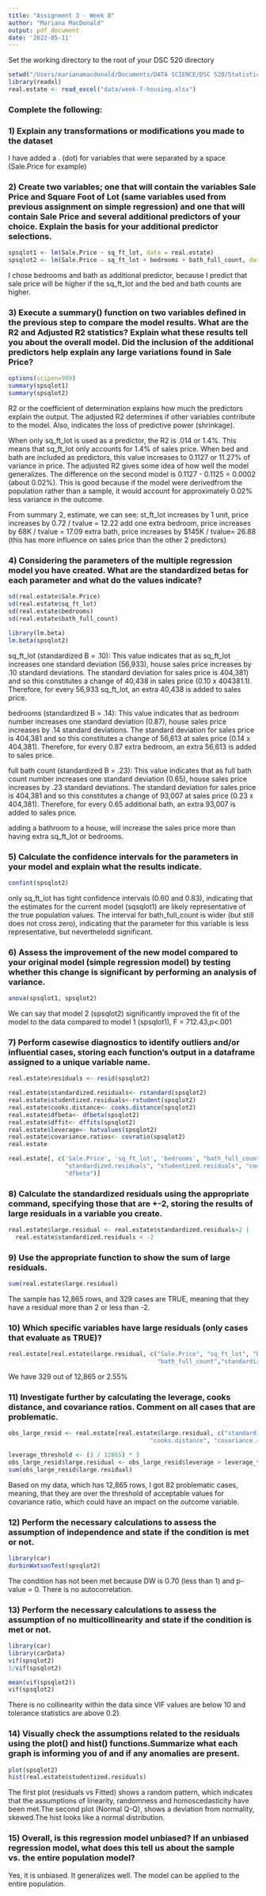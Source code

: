 ```yaml
---
title: "Assignment 3 - Week 8"
author: "Mariana MacDonald"
output: pdf_document
date: '2022-05-11'
---
```


Set the working directory to the root of your DSC 520 directory
```r
setwd("/Users/marianamacdonald/Documents/DATA SCIENCE/DSC 520/Statistics R/Week 2/dsc520")
library(readxl)
real.estate <- read_excel("data/week-7-housing.xlsx")
```


### Complete the following: 
### 1) Explain any transformations or modifications you made to the dataset 

I have added a . (dot) for variables that were separated by a space (Sale.Price for example)

 
### 2) Create two variables; one that will contain the variables Sale Price and Square Foot of Lot (same variables used from previous assignment on simple regression) and one that will contain Sale Price and several additional predictors of your choice. Explain the basis for your additional predictor selections.


```r
spsqlot1 <- lm(Sale.Price ~ sq_ft_lot, data = real.estate)
spsqlot2 <- lm(Sale.Price ~ sq_ft_lot + bedrooms + bath_full_count, data = real.estate)
```


I chose bedrooms and bath as additional predictor, because I predict that sale price will be higher if the sq_ft_lot and the bed and bath counts are higher.


### 3) Execute a summary() function on two variables defined in the previous step to compare the model results. What are the R2 and Adjusted R2 statistics? Explain what these results tell you about the overall model. Did the inclusion of the additional predictors help explain any large variations found in Sale Price?

```r
options(scipen=999)
summary(spsqlot1)
summary(spsqlot2)
```


R2 or the coefficient of determination explains how much the predictors explain the output. The adjusted R2 determines if other variables contribute to the model. Also, indicates the loss of predictive power (shrinkage).

When only sq_ft_lot is used as a predictor, the R2 is .014 or 1.4%. This means that sq_ft_lot only accounts for 1.4% of sales price. When bed and bath are included as predictors, this value increases to 0.1127 or 11.27% of variance in price. The adjusted R2 gives some idea of how well the model generalizes. The difference on the second model is 0.1127 - 0.1125 = 0.0002 (about 0.02%). This is good because if the model were derivedfrom the population rather than a sample, it would account for approximately 0.02% less variance in the outcome.

From summary 2, estimate, we can see: st_ft_lot increases by 1 unit, price increases by 0.72 / tvalue = 12.22 add one extra bedroom, price increases by 68K / tvalue = 17.09 extra bath, price increases by $145K / tvalue= 26.88 (this has more influence on sales price than the other 2 predictors)


### 4) Considering the parameters of the multiple regression model you have created. What are the standardized betas for each parameter and what do the values indicate?


```r
sd(real.estate$Sale.Price)
sd(real.estate$sq_ft_lot)
sd(real.estate$bedrooms)
sd(real.estate$bath_full_count)

library(lm.beta)
lm.beta(spsqlot2)
```


sq_ft_lot (standardized B = .10): This value indicates that as sq_ft_lot increases one standard deviation (56,933), house sales price increases by .10 standard deviations. The standard deviation for sales price is 404,381) and so this constitutes a change of 40,438 in sales price (0.10 x 404381.1). Therefore, for every 56,933 sq_ft_lot, an extra 40,438 is added to sales price.

bedrooms (standardized B = .14): This value indicates that as bedroom number increases one standard deviation (0.87), house sales price increases by .14 standard deviations. The standard deviation for sales price is 404,381 and  so this constitutes a change of 56,613 at sales price (0.14 x 404,381). Therefore, for every 0.87 extra bedroom, an extra 56,613 is added to sales price.
  
full bath count (standardized B = .23): This value indicates that as full bath count number increases one standard deviation (0.65), house sales price increases by .23 standard deviations. The standard deviation for sales price is 404,381 and so this constitutes a change  of 93,007 at sales price (0.23 x 404,381). Therefore, for every 0.65 additional bath, an extra 93,007 is added to sales price.

adding a bathroom to a house, will increase the sales price more than having extra sq_ft_lot or bedrooms.


  
### 5)  Calculate the confidence intervals for the parameters in your model and explain what the results indicate.


```r
confint(spsqlot2)
```


only sq_ft_lot has tight confidence intervals (0.60 and 0.83), indicating that the estimates for the current model (sqsqlot1) are likely representative of the true population values. The interval for bath_full_count is wider (but still does not cross zero), indicating that the parameter for this variable is less representative, but nevertheledd significant.



### 6) Assess the improvement of the new model compared to your original model (simple regression model) by  testing whether this change is significant by performing an analysis of variance.

```r
anova(spsqlot1, spsqlot2)
```


We can say that model 2 (spsqlot2) significantly improved the fit of the model to the data compared to model 1 (spsqlot1), 
F = 712.43,p<.001



### 7) Perform casewise diagnostics to identify outliers and/or influential cases, storing each function's output in a dataframe assigned to a unique variable name.

```r
real.estate$residuals <- resid(spsqlot2)

real.estate$standardized.residuals<- rstandard(spsqlot2)
real.estate$studentized.residuals<-rstudent(spsqlot2)
real.estate$cooks.distance<- cooks.distance(spsqlot2)
real.estate$dfbeta<- dfbeta(spsqlot2)
real.estate$dffit<- dffits(spsqlot2)
real.estate$leverage<- hatvalues(spsqlot2)
real.estate$covariance.ratios<- covratio(spsqlot2)
real.estate

real.estate[, c('Sale.Price', 'sq_ft_lot', 'bedrooms', "bath_full_count", "residuals", 
                "standardized.residuals", "studentized.residuals", "cooks.distance",
                "dfbeta")]

```


### 8) Calculate the standardized residuals using the appropriate command, specifying those that are +-2,  storing the results of large residuals in a variable you create.

```r
real.estate$large.residual <- real.estate$standardized.residuals>2 | 
  real.estate$standardized.residuals < -2
```



### 9) Use the appropriate function to show the sum of large residuals.

```r
sum(real.estate$large.residual)
```

The sample has 12,865 rows, and 329 cases are TRUE, meaning that they have a residual more than 2 or less than -2.


### 10) Which specific variables have large residuals (only cases that evaluate as TRUE)?

```r
real.estate[real.estate$large.residual, c("Sale.Price", "sq_ft_lot", "bedrooms", 
                                          "bath_full_count","standardized.residuals")]
```

We have 329 out of 12,865 or 2.55%

### 11) Investigate further by calculating the leverage, cooks distance, and covariance ratios. Comment on all cases that are problematic.

```r
obs_large_resid <- real.estate[real.estate$large.residual, c("standardized.residuals", "leverage",
                                        "cooks.distance", "covariance.ratios")]
```

```r
leverage_threshold <- (3 / 12865) * 3
obs_large_resid$large.residual <- obs_large_resid$leverage > leverage_threshold
sum(obs_large_resid$large.residual)
```

Based on my data, which has 12,865 rows, I got 82 problematic cases, meaning, that they are over the threshold of acceptable values for covariance ratio, which could have an impact on the outcome variable.




### 12) Perform the necessary calculations to assess the assumption of independence and state if the condition is met or not.

```r
library(car)
durbinWatsonTest(spsqlot2)
```


The condition has not been met because DW is 0.70 (less than 1) and p-value = 0. 
There is no autocorrelation.


### 13) Perform the necessary calculations to assess the assumption of no multicollinearity and state if the condition is met or not.

```r
library(car)
library(carData)
vif(spsqlot2)
1/vif(spsqlot2)

mean(vif(spsqlot2))
vif(spsqlot2)
```


There is no collinearity within the data since VIF values are below 10 and tolerance statistics are above 0.2).



### 14) Visually check the assumptions related to the residuals using the plot() and hist() functions.Summarize what each graph is informing you of and if any anomalies are present.


```r
plot(spsqlot2)
hist(real.estate$studentized.residuals)
```


The  first plot (residuals vs Fitted) shows a random pattern, which indicates that the assumptions of linearity, randomness and homoscedasticity have been met.The second plot (Normal Q-Q), shows a deviation from normality, skewed.The hist looks like a normal distribution. 

### 15) Overall, is this regression model unbiased? If an unbiased regression model, what does this tell us about the sample vs. the entire population model?

Yes, it is unbiased. It generalizes well. The model can be applied to the entire population.
